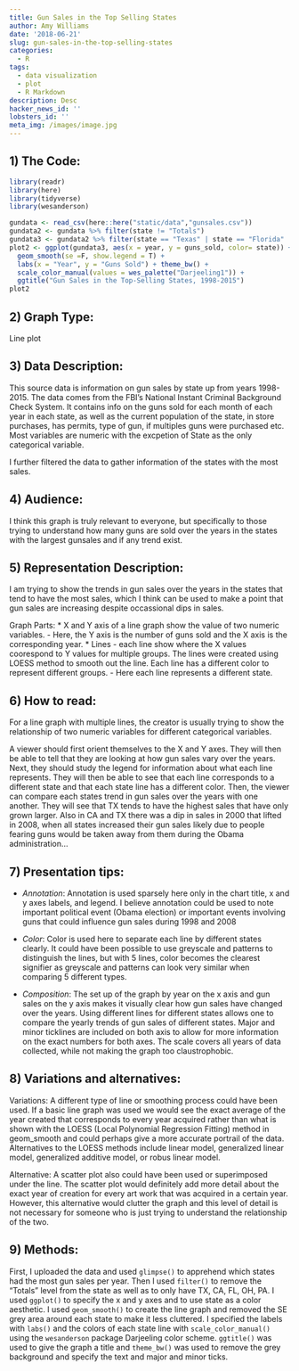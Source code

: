 ```yaml
---
title: Gun Sales in the Top Selling States
author: Amy Williams
date: '2018-06-21'
slug: gun-sales-in-the-top-selling-states
categories:
  - R
tags:
  - data visualization
  - plot
  - R Markdown
description: Desc
hacker_news_id: ''
lobsters_id: ''
meta_img: /images/image.jpg
---
```


## 1) The Code: 

```r
library(readr)
library(here)
library(tidyverse)
library(wesanderson)
```

```r
gundata <- read_csv(here::here("static/data","gunsales.csv"))
gundata2 <- gundata %>% filter(state != "Totals")
gundata3 <- gundata2 %>% filter(state == "Texas" | state == "Florida" | state == "California" | state == "Pennsylvania" | state == "Ohio")
plot2 <- ggplot(gundata3, aes(x = year, y = guns_sold, color= state)) + 
  geom_smooth(se =F, show.legend = T) + 
  labs(x = "Year", y = "Guns Sold") + theme_bw() + 
  scale_color_manual(values = wes_palette("Darjeeling1")) + 
  ggtitle("Gun Sales in the Top-Selling States, 1998-2015")
plot2
```

## 2) Graph Type:

Line plot

## 3) Data Description:

  This source data is information on gun sales by state up from years 1998-2015. The data comes from the FBI's National Instant Criminal Background Check System. It contains info on the guns sold for each month of each year in each state, as well as the current population of the state, in store purchases, has permits, type of gun, if multiples guns were purchased etc. Most variables are numeric with the excpetion of State as the only categorical variable.  
  
  I further filtered the data to gather information of the states with the most sales. 
  
## 4) Audience:

I think this graph is truly relevant to everyone, but specifically to those trying to understand how many guns are sold over the years in the states with the largest gunsales and if any trend exist. 

## 5) Representation Description:

 I am trying to show the trends in gun sales over the years in the states that tend to have the most sales, which I think can be used to make a point that gun sales are increasing despite occassional dips in sales. 
 
 Graph Parts: 
* X and Y axis of a line graph show the value of two numeric variables. - Here, the Y axis is the number of guns sold and the X axis is the corresponding year. 
* Lines - each line show where the X values coorespond to Y values for multiple groups. The lines were created using LOESS method to smooth out the line. Each line has a different color to represent different groups. - Here each line represents a different state. 

## 6) How to read:

 For a line graph with multiple lines, the creator is usually trying to show the relationship of two numeric variables for different categorical variables. 
 
 A viewer should first orient themselves to the X and Y axes. They will then be able to tell that they are looking at how gun sales vary over the years. 
 Next, they should study the legend for information about what each line represents. They will then be able to see that each line corresponds to a different state and that each state line has a different color.
 Then, the viewer can compare each states trend in gun sales over the years with one another. They will see that TX tends to have the highest sales that have only grown larger. Also in CA and TX there was a dip in sales in 2000 that lifted in 2008, when all states increased their gun sales likely due to people fearing guns would be taken away from them during the Obama administration... 
 
## 7) Presentation tips: 

* _Annotation_: Annotation is used sparsely here only in the chart title, x and y axes labels, and legend. I believe annotation could be used to note important political event (Obama election) or important events involving guns that could influence gun sales during 1998 and 2008

* _Color_: Color is used here to separate each line by different states clearly. It could have been possible to use greyscale and patterns to distinguish the lines, but with 5 lines, color becomes the clearest signifier as greyscale and patterns can look very similar when comparing 5 different types.  

* _Composition_: The set up of the graph by year on the x axis and gun sales on the y axis makes it visually clear how gun sales have changed over the years. Using different lines for different states allows one to compare the yearly trends of gun sales of different states. Major and minor ticklines are included on both axis to allow for more information on the exact numbers for both axes. The scale covers all years of data collected, while not making the graph too claustrophobic. 

## 8) Variations and alternatives: 

Variations: A different type of line or smoothing process could have been used. If a basic line graph was used we would see the exact average of the year created that corresponds to every year acquired rather than what is shown with the LOESS (Local Polynomial Regression Fitting) method in geom_smooth and could perhaps give a more accurate portrail of the data. Alternatives to the LOESS methods include linear model, generalized linear model, generalized additive model, or robus linear model.

Alternative: A scatter plot also could have been used or superimposed under the line. The scatter plot would definitely add more detail about the exact year of creation for every art work that was acquired in a certain year. However, this alternative would clutter the graph and this level of detail is not necessary for someone who is just trying to understand the relationship of the two. 

## 9) Methods: 

  First, I uploaded the data and used `glimpse()` to apprehend which states had the most gun sales per year. Then I used `filter()` to remove the "Totals" level from the state as well as to only have TX, CA, FL, OH, PA. I used `ggplot()` to specify the x and y axes and to use state as a color aesthetic. I used `geom_smooth()` to create the line graph and removed the SE grey area around each state to make it less cluttered. I specified the labels with `labs()` and the colors of each state line with `scale_color_manual()` using the `wesanderson` package Darjeeling color scheme. `ggtitle()` was used to give the graph a title and `theme_bw()` was used to remove the grey background and specify the text and major and minor ticks.